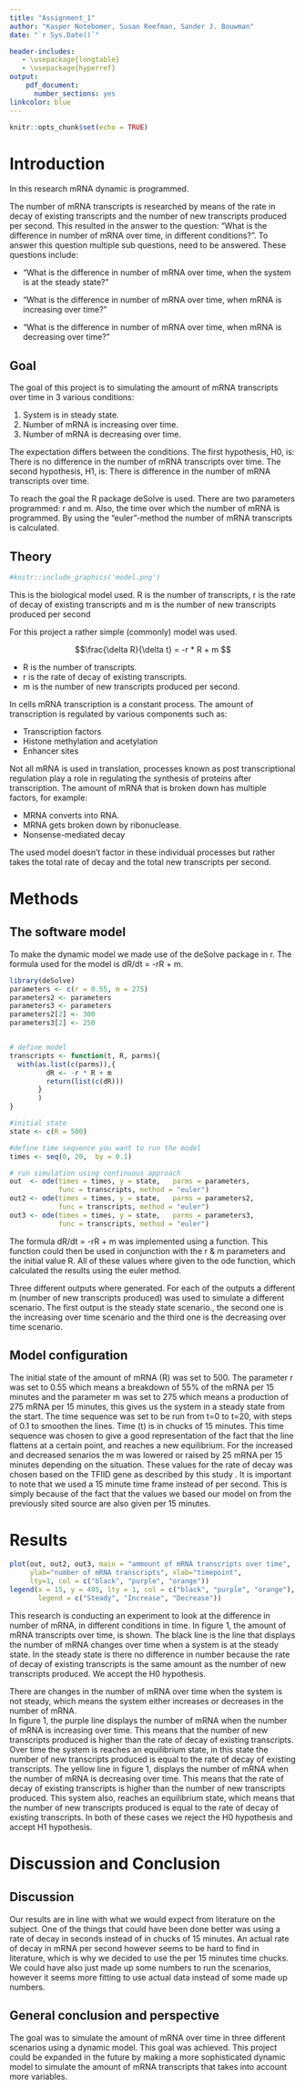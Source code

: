 ```yaml
---
title: "Assignment_1"
author: "Kasper Notebomer, Susan Reefman, Sander J. Bouwman"
date: "`r Sys.Date()`"

header-includes:
   - \usepackage{longtable}
   - \usepackage{hyperref}
output:
    pdf_document:
      number_sections: yes
linkcolor: blue
---
```


```r
knitr::opts_chunk$set(echo = TRUE)
```

# Introduction
In this research mRNA dynamic is programmed.  

The number of mRNA transcripts is researched by means of the rate in decay of existing transcripts and the number of new transcripts produced per second. This resulted in the answer to the question: "What is the difference in number of mRNA over time, in different conditions?". To answer this question multiple sub questions, need to be answered. These questions include: 

- "What is the difference in number of mRNA over time, when the system is at the steady state?" 

- "What is the difference in number of mRNA over time, when mRNA is increasing over time?" 

- "What is the difference in number of mRNA over time, when mRNA is decreasing over time?" 


## Goal

The goal of this project is to simulating the amount of mRNA transcripts over time in 3 various conditions: 

1. System is in steady state. 
2. Number of mRNA is increasing over time. 
3. Number of mRNA is decreasing over time. 

The expectation differs between the conditions. The first hypothesis, H0, is: There is no difference in the number of mRNA transcripts over time. The second hypothesis, H1, is: There is difference in the number of mRNA transcripts over time.  

To reach the goal the R package deSolve is used. There are two parameters programmed: r and m. Also, the time over which the number of mRNA is programmed. By using the “euler”-method the number of mRNA transcripts is calculated.  

## Theory


```r
#knitr::include_graphics('model.png')
```
This is the biological model used. R is the number of transcripts, r is the rate of decay of existing transcripts and m is the number of new transcripts produced per second

For this project a rather simple (commonly) model was used.  

$$\frac{\delta R}{\delta t} = -r * R + m $$

* R is the number of transcripts. 
* r is the rate of decay of existing transcripts. 
* m is the number of new transcripts produced per second. 

In cells mRNA transcription is a constant process. The amount of transcription is regulated by various components such as:

* Transcription factors 
* Histone methylation and acetylation 
* Enhancer sites 

Not all mRNA is used in translation, processes known as post transcriptional regulation play a role in regulating the synthesis of proteins after transcription. The amount of mRNA that is broken down has multiple factors, for example: 

* MRNA converts into RNA. 
* MRNA gets broken down by ribonuclease. 
* Nonsense-mediated decay 

The used model doesn’t factor in these individual processes but rather takes the total rate of decay and the total new transcripts per second.  


# Methods

## The software model

To make the dynamic model we made use of the deSolve package in r. The formula used for the model is dR/dt = -rR + m.

```r
library(deSolve)
parameters <- c(r = 0.55, m = 275) 
parameters2 <- parameters
parameters3 <- parameters
parameters2[2] <- 300
parameters3[2] <- 250


# define model 
transcripts <- function(t, R, parms){
  with(as.list(c(parms)),{
         dR <- -r * R + m
         return(list(c(dR)))
       }
       )
}

#initial state
state <- c(R = 500)

#define time sequence you want to run the model
times <- seq(0, 20,  by = 0.1)

# run simulation using continuous approach
out  <- ode(times = times, y = state,   parms = parameters, 
            func = transcripts, method = "euler")
out2 <- ode(times = times, y = state,   parms = parameters2, 
            func = transcripts, method = "euler")
out3 <- ode(times = times, y = state,   parms = parameters3, 
            func = transcripts, method = "euler")
```

The formula dR/dt = -rR + m was implemented using a function. This function could then be used in conjunction with the r & m parameters and the initial value R. All of these values where given to the ode function, which calculated the results using the euler method.

Three different outputs where generated. For each of the outputs a different m (number of new transcripts produced) was used to simulate a different scenario. The first output is the steady state scenario., the second one is the increasing over time scenario and the third one is the decreasing over time scenario.

## Model configuration

The initial state of the amount of mRNA (R) was set to 500. The parameter r was set to 0.55 which means a breakdown of 55% of the mRNA per 15 minutes and the parameter m was set to 275 which means a production of 275 mRNA per 15 minutes, this gives us the system in a steady state from the start. The time sequence was set to be run from t=0 to t=20, with steps of 0.1 to smoothen the lines. Time (t) is in chucks of 15 minutes. This time sequence was chosen to give a good representation of the fact that the line flattens at a certain point, and reaches a new equilibrium. For the increased and decreased senarios the m was lowered or raised by 25 mRNA per 15 minutes depending on the situation. These values for the rate of decay was chosen based on the TFIID gene as described by this study \cite{Timmers18}.
It is important to note that we used a 15 minute time frame instead of per second. This is simply because of the fact that the values we based our model on from the previously sited source are also given per 15 minutes.

\begin{longtable}[l]{l|l|l}
\caption{Parameter Values} \\ \hline
\label{param_table}
$\textbf{Parameter}$             &$\textbf{Value}$& $\textbf{Unit}$              \\ \hline
\endhead
$r$       & 0.55   & $percentage/15min$            \\ \hline
$m$       & 275    & $mRNA/15min$                  \\ \hline
$R$       & 500    & $mRNA$                        \\ \hline
\end{longtable}


# Results
```r
plot(out, out2, out3, main = "ammount of mRNA transcripts over time", 
     ylab="number of mRNA transcripts", xlab="timepoint", 
     lty=1, col = c("black", "purple", "orange"))
legend(x = 15, y = 495, lty = 1, col = c("black", "purple", "orange"), 
       legend = c("Steady", "Increase", "Decrease"))
```

This research is conducting an experiment to look at the difference in number of mRNA, in different conditions in time. In figure 1, the amount of mRNA transcripts over time, is shown. The black line is the line that displays the number of mRNA changes over time when a system is at the steady state. In the steady state is there no difference in number because the rate of decay of existing transcripts is the same amount as the number of new transcripts produced. We accept the H0 hypothesis. 

There are changes in the number of mRNA over time when the system is not steady, which means the system either increases or decreases in the number of mRNA.  
In figure 1, the purple line displays the number of mRNA when the number of mRNA is increasing over time. This means that the number of new transcripts produced is higher than the rate of decay of existing transcripts. Over time the system is reaches an equilibrium state, in this state the number of new transcripts produced is equal to the rate of decay of existing transcripts. 
The yellow line in figure 1, displays the number of mRNA when the number of mRNA is decreasing over time. This means that the rate of decay of existing transcripts is higher than the number of new transcripts produced. This system also, reaches an equilibrium state, which means that the number of new transcripts produced is equal to the rate of decay of existing transcripts. 
In both of these cases we reject the H0 hypothesis and accept H1 hypothesis.  


# Discussion and Conclusion
## Discussion
Our results are in line with what we would expect from literature on the subject. One of the things that could have been done better was using a rate of decay in seconds instead of in chucks of 15 minutes. An actual rate of decay in mRNA per second however seems to be hard to find in literature, which is why we decided to use the per 15 minutes time chucks. We could have also just made up some numbers to run the scenarios, however it seems more fitting to use actual data instead of some made up numbers.

## General conclusion and perspective
The goal was to simulate the amount of mRNA over time in three different scenarios using a dynamic model. This goal was achieved.
This project could be expanded in the future by making a more sophisticated dynamic model to simulate the amount of mRNA transcripts that takes into account more variables.


\begin{thebibliography}{9}

\bibitem{Soertaert10}
Soetaert, K., Petzoldt, T., and Woodrow Setzer, R.: \textit{Solving differential equations in R: package deSolve}, J. Stat. Softw., 33, 1-25, 2010.

\end{thebibliography}
